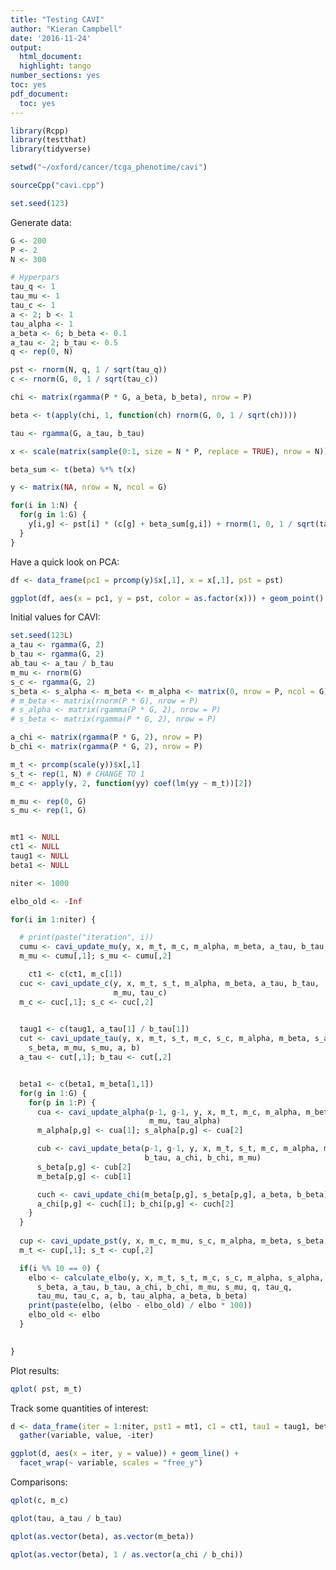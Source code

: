```yaml
---
title: "Testing CAVI"
author: "Kieran Campbell"
date: '2016-11-24'
output:
  html_document:
  highlight: tango
number_sections: yes
toc: yes
pdf_document:
  toc: yes
---
```

  
```r

library(Rcpp)
library(testthat)
library(tidyverse)

setwd("~/oxford/cancer/tcga_phenotime/cavi")

sourceCpp("cavi.cpp")

set.seed(123)
```

Generate data:

```r
G <- 200
P <- 2
N <- 300

# Hyperpars
tau_q <- 1
tau_mu <- 1
tau_c <- 1
a <- 2; b <- 1
tau_alpha <- 1
a_beta <- 6; b_beta <- 0.1
a_tau <- 2; b_tau <- 0.5
q <- rep(0, N)

pst <- rnorm(N, q, 1 / sqrt(tau_q))
c <- rnorm(G, 0, 1 / sqrt(tau_c))

chi <- matrix(rgamma(P * G, a_beta, b_beta), nrow = P)

beta <- t(apply(chi, 1, function(ch) rnorm(G, 0, 1 / sqrt(ch))))

tau <- rgamma(G, a_tau, b_tau)

x <- scale(matrix(sample(0:1, size = N * P, replace = TRUE), nrow = N))

beta_sum <- t(beta) %*% t(x)

y <- matrix(NA, nrow = N, ncol = G)

for(i in 1:N) {
  for(g in 1:G) {
    y[i,g] <- pst[i] * (c[g] + beta_sum[g,i]) + rnorm(1, 0, 1 / sqrt(tau[g]))
  }
}
```

Have a quick look on PCA:

```r
df <- data_frame(pc1 = prcomp(y)$x[,1], x = x[,1], pst = pst)

ggplot(df, aes(x = pc1, y = pst, color = as.factor(x))) + geom_point()
```

Initial values for CAVI:

```r
set.seed(123L)
a_tau <- rgamma(G, 2)
b_tau <- rgamma(G, 2)
ab_tau <- a_tau / b_tau
m_mu <- rnorm(G)
s_c <- rgamma(G, 2)
s_beta <- s_alpha <- m_beta <- m_alpha <- matrix(0, nrow = P, ncol = G) # matrix(rnorm(P * G), nrow = P)
# m_beta <- matrix(rnorm(P * G), nrow = P)
# s_alpha <- matrix(rgamma(P * G, 2), nrow = P)
# s_beta <- matrix(rgamma(P * G, 2), nrow = P)

a_chi <- matrix(rgamma(P * G, 2), nrow = P)
b_chi <- matrix(rgamma(P * G, 2), nrow = P)

m_t <- prcomp(scale(y))$x[,1]
s_t <- rep(1, N) # CHANGE TO 1
m_c <- apply(y, 2, function(yy) coef(lm(yy ~ m_t))[2])

m_mu <- rep(0, G)
s_mu <- rep(1, G)


mt1 <- NULL
ct1 <- NULL
taug1 <- NULL
beta1 <- NULL

niter <- 1000

elbo_old <- -Inf

for(i in 1:niter) {

  # print(paste("iteration", i))
  cumu <- cavi_update_mu(y, x, m_t, m_c, m_alpha, m_beta, a_tau, b_tau, tau_mu)
  m_mu <- cumu[,1]; s_mu <- cumu[,2]

    ct1 <- c(ct1, m_c[1])
  cuc <- cavi_update_c(y, x, m_t, s_t, m_alpha, m_beta, a_tau, b_tau,
                       m_mu, tau_c)
  m_c <- cuc[,1]; s_c <- cuc[,2]

  
  taug1 <- c(taug1, a_tau[1] / b_tau[1])
  cut <- cavi_update_tau(y, x, m_t, s_t, m_c, s_c, m_alpha, m_beta, s_alpha,
    s_beta, m_mu, s_mu, a, b)
  a_tau <- cut[,1]; b_tau <- cut[,2]


  beta1 <- c(beta1, m_beta[1,1])
  for(g in 1:G) {
    for(p in 1:P) {
      cua <- cavi_update_alpha(p-1, g-1, y, x, m_t, m_c, m_alpha, m_beta, a_tau, b_tau,
                               m_mu, tau_alpha)
      m_alpha[p,g] <- cua[1]; s_alpha[p,g] <- cua[2]

      cub <- cavi_update_beta(p-1, g-1, y, x, m_t, s_t, m_c, m_alpha, m_beta, a_tau,
                              b_tau, a_chi, b_chi, m_mu)
      s_beta[p,g] <- cub[2]
      m_beta[p,g] <- cub[1]

      cuch <- cavi_update_chi(m_beta[p,g], s_beta[p,g], a_beta, b_beta)
      a_chi[p,g] <- cuch[1]; b_chi[p,g] <- cuch[2]
    }
  }
  
  cup <- cavi_update_pst(y, x, m_c, m_mu, s_c, m_alpha, m_beta, s_beta, a_tau, b_tau, q, tau_q)
  m_t <- cup[,1]; s_t <- cup[,2]

  if(i %% 10 == 0) {
    elbo <- calculate_elbo(y, x, m_t, s_t, m_c, s_c, m_alpha, s_alpha, m_beta, 
      s_beta, a_tau, b_tau, a_chi, b_chi, m_mu, s_mu, q, tau_q, 
      tau_mu, tau_c, a, b, tau_alpha, a_beta, b_beta) 
    print(paste(elbo, (elbo - elbo_old) / elbo * 100))
    elbo_old <- elbo
  }

  
}
```

Plot results:

```r
qplot( pst, m_t)
```

Track some quantities of interest:

```r
d <- data_frame(iter = 1:niter, pst1 = mt1, c1 = ct1, tau1 = taug1, beta1) %>% 
  gather(variable, value, -iter)

ggplot(d, aes(x = iter, y = value)) + geom_line() + 
  facet_wrap(~ variable, scales = "free_y")
```

Comparisons:

```r
qplot(c, m_c)
```


```r
qplot(tau, a_tau / b_tau)
```


```r
qplot(as.vector(beta), as.vector(m_beta))
```

```r
qplot(as.vector(beta), 1 / as.vector(a_chi / b_chi))
```



